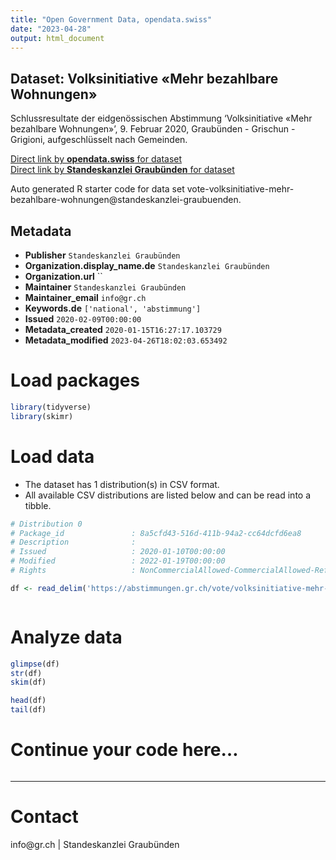 ```yaml
---
title: "Open Government Data, opendata.swiss"
date: "2023-04-28"
output: html_document
---
```


## Dataset: Volksinitiative  «Mehr bezahlbare  Wohnungen»

Schlussresultate der eidgenössischen Abstimmung 'Volksinitiative  «Mehr bezahlbare  Wohnungen»', 9. Februar 2020, Graubünden - Grischun - Grigioni, aufgeschlüsselt nach Gemeinden.

[Direct link by **opendata.swiss** for dataset](https://opendata.swiss/de/dataset/volksinitiative-mehr-bezahlbare-wohnungen)<br>
[Direct link by **Standeskanzlei Graubünden** for dataset](https://abstimmungen.gr.ch/vote/volksinitiative-mehr-bezahlbare-wohnungen/data)

Auto generated R starter code for data set vote-volksinitiative-mehr-bezahlbare-wohnungen@standeskanzlei-graubuenden.

## Metadata

- **Publisher** `Standeskanzlei Graubünden`
- **Organization.display_name.de** `Standeskanzlei Graubünden`
- **Organization.url** ``
- **Maintainer** `Standeskanzlei Graubünden`
- **Maintainer_email** `info@gr.ch`
- **Keywords.de** `['national', 'abstimmung']`
- **Issued** `2020-02-09T00:00:00`
- **Metadata_created** `2020-01-15T16:27:17.103729`
- **Metadata_modified** `2023-04-26T18:02:03.653492`


# Load packages

```r

library(tidyverse)
library(skimr)

```

# Load data

-   The dataset has 1 distribution(s) in CSV format.
-   All available CSV distributions are listed below and can be read into a tibble.

```r

# Distribution 0
# Package_id               : 8a5cfd43-516d-411b-94a2-cc64dcfd6ea8
# Description              : 
# Issued                   : 2020-01-10T00:00:00
# Modified                 : 2022-01-19T00:00:00
# Rights                   : NonCommercialAllowed-CommercialAllowed-ReferenceRequired

df <- read_delim('https://abstimmungen.gr.ch/vote/volksinitiative-mehr-bezahlbare-wohnungen/data-csv')



```

# Analyze data

```r

glimpse(df)
str(df)
skim(df)

head(df)
tail(df)

```

# Continue your code here...

```r

```

------------------------------------------------------------------------

# Contact

info@gr.ch | Standeskanzlei Graubünden
